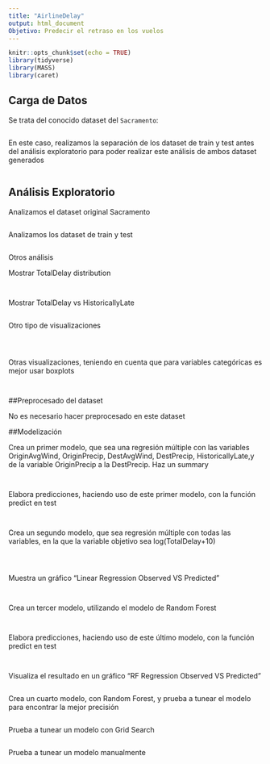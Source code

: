 ---
title: "AirlineDelay"
output: html_document
Objetivo: Predecir el retraso en los vuelos
---

```{r setup, include=FALSE}
knitr::opts_chunk$set(echo = TRUE)
library(tidyverse)
library(MASS)
library(caret)
```

## Carga de Datos

Se trata del conocido dataset del `Sacramento`:

```{r}

```

En este caso, realizamos la separación de los dataset de train y test antes del análisis exploratorio para poder realizar este análisis de ambos dataset generados
```{r}

```


## Análisis Exploratorio

Analizamos el dataset original Sacramento
```{r}

```

Analizamos los dataset de train y test
```{r}

```

Otros análisis

Mostrar TotalDelay distribution

```{r}

```

```{r}

```

Mostrar TotalDelay vs HistoricallyLate
```{r}

```

Otro tipo de visualizaciones
```{r}

```

```{r}

```

```{r}

```

Otras visualizaciones, teniendo en cuenta que para variables categóricas es mejor usar boxplots
```{r}

```

```{r}

```

##Preprocesado del dataset

No es necesario hacer preprocesado en este dataset

##Modelización

Crea un primer modelo, que sea una regresión múltiple con las variables OriginAvgWind, OriginPrecip, DestAvgWind, DestPrecip, HistoricallyLate,y de la variable OriginPrecip a la DestPrecip. Haz un summary
```{r}

```

```{r}

```

Elabora predicciones, haciendo uso de este primer modelo, con la función predict en test
```{r}

```


```{r}

```

Crea un segundo modelo, que sea regresión múltiple con todas las variables, en la que la variable objetivo sea log(TotalDelay+10)
```{r}

```

```{r}

```

```{r}

```

Muestra un gráfico "Linear Regression Observed VS Predicted"
```{r}

```

```{r}

```


Crea un tercer modelo, utilizando el modelo de Random Forest
```{r}

```


```{r}

```

Elabora predicciones, haciendo uso de este último modelo, con la función predict en test 
```{r}

```

```{r}

```

Visualiza el resultado en un gráfico "RF Regression Observed VS Predicted"
```{r}

```

Crea un cuarto modelo, con Random Forest, y prueba a tunear el modelo para encontrar la mejor precisión

```{r}

```


Prueba a tunear un modelo con Grid Search

```{r}

```

Prueba a tunear un modelo manualmente

```{r}

```

